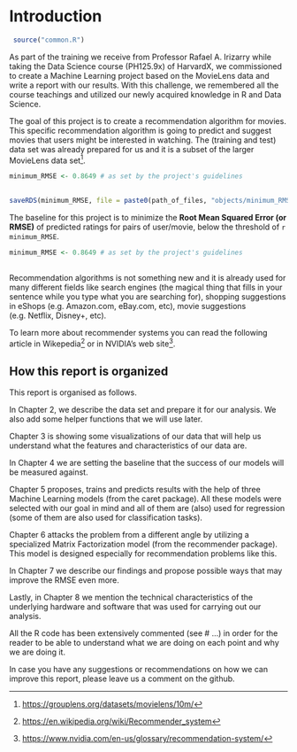 # Introduction


```r
  
 source("common.R")

```

As part of the training we receive from Professor Rafael A. Irizarry while taking the Data Science course (PH125.9x) of HarvardX, we commissioned to create a Machine Learning project based on the MovieLens data and write a report with our results. With this challenge, we remembered all the course teachings and utilized our newly acquired knowledge in R and Data Science.

The goal of this project is to create a recommendation algorithm for movies. This specific recommendation algorithm is going to predict and suggest movies that users might be interested in watching. The (training and test) data set was already prepared for us and it is a subset of the larger MovieLens data set[^1_introduction-1]. 

```r

minimum_RMSE <- 0.8649 # as set by the project's guidelines
  
```

```r

saveRDS(minimum_RMSE, file = paste0(path_of_files, "objects/minimum_RMSE.rds"))

```

The baseline for this project is to minimize the **Root Mean Squared Error (or RMSE)** of predicted ratings for pairs of user/movie, below the threshold of `r minimum_RMSE`.

```r

minimum_RMSE <- 0.8649 # as set by the project's guidelines
  
```

[^1_introduction-1]: <https://grouplens.org/datasets/movielens/10m/>

Recommendation algorithms is not something new and it is already used for many different fields like search engines (the magical thing that fills in your sentence while you type what you are searching for), shopping suggestions in eShops (e.g. Amazon.com, eBay.com, etc), movie suggestions (e.g. Netflix, Disney+, etc).

To learn more about recommender systems you can read the following article in Wikepedia[^1_introduction-2] or in NVIDIA's web site[^1_introduction-3].

[^1_introduction-2]: <https://en.wikipedia.org/wiki/Recommender_system>

[^1_introduction-3]: <https://www.nvidia.com/en-us/glossary/recommendation-system/>


## How this report is organized 

This report is organised as follows. 

In Chapter 2, we describe the data set and prepare it for our analysis.  We also add some helper functions that we will use later.  

Chapter 3 is showing some visualizations of our data that will help us understand what the features and characteristics of our data are. 

In Chapter 4 we are setting the baseline that the success of our models will be measured against.  

Chapter 5 proposes, trains and predicts results with the help of three Machine Learning models (from the caret package).  All these models were selected with our goal in mind and all of them are (also) used for regression (some of them are also used for classification tasks).

Chapter 6 attacks the problem from a different angle by utilizing a specialized Matrix Factorization model (from the recommender package).  This model is designed especially for recommendation problems like this.

In Chapter 7 we describe our findings and propose possible ways that may improve the RMSE even more.

Lastly, in Chapter 8 we mention the technical characteristics of the underlying hardware and software that was used for carrying out our analysis.

All the R code has been extensively commented (see # ...) in order for the reader to be able to understand what we are doing on each point and why we are doing it.

In case you have any suggestions or recommendations on how we can improve this report, please leave us a comment on the github.

